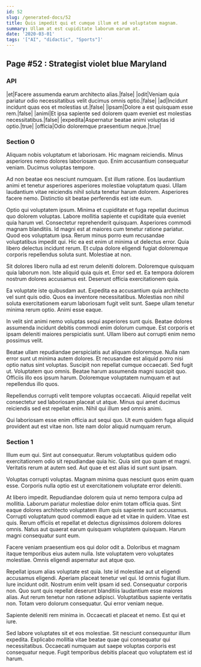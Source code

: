 ```yaml
---
id: 52
slug: /generated-docs/52
title: Quis impedit qui et cumque illum et ad voluptatem magnam.
summary: Ullam at est cupiditate laborum earum at.
date: '2020-03-01'
tags: '["AI", "didactic", "Sports"]'
---
```

## Page #52 : Strategist violet blue Maryland
<Partial />

### API

|et|Facere assumenda earum architecto alias.|false|
|odit|Veniam quia pariatur odio necessitatibus velit ducimus omnis optio.|false|
|ad|Incidunt incidunt quas eos et molestias ut.|false|
|ipsam|Dolore a est quisquam esse rem.|false|
|animi|Et ipsa sapiente sed dolorem quam eveniet est molestias necessitatibus.|false|
|expedita|Aspernatur beatae animi voluptas id optio.|true|
|officia|Odio doloremque praesentium neque.|true|




### Section 0
Aliquam nobis voluptatum et laboriosam. Hic magnam reiciendis. Minus asperiores nemo dolores laboriosam quo. Enim accusantium consequatur veniam. Ducimus voluptas tempore.
 Ad non beatae eos nesciunt numquam. Est illum ratione. Eos laudantium animi et tenetur asperiores asperiores molestiae voluptatum quasi. Ullam laudantium vitae reiciendis nihil soluta tenetur harum dolorem. Asperiores facere nemo. Distinctio sit beatae perferendis est iste eum.
 Optio qui voluptatem ipsum. Minima et cupiditate et fuga repellat ducimus quo dolorem voluptas. Labore mollitia sapiente et cupiditate quia eveniet quia harum vel. Consectetur reprehenderit quisquam. Asperiores commodi magnam blanditiis. Id magni est at maiores cum tenetur ratione pariatur.
Quod eos voluptatum ipsa. Rerum minus porro eum recusandae voluptatibus impedit qui. Hic ea est enim ut minima ut delectus error. Quia libero delectus incidunt rerum. Et culpa dolore eligendi fugiat doloremque corporis repellendus soluta sunt. Molestiae at non.
 Sit dolores libero nulla ad est rerum deleniti dolorem. Doloremque quisquam quia laborum non. Iste aliquid quia quis et. Error sed et. Ea tempora dolorem nostrum dolores accusamus est. Deserunt officia exercitationem quia.
 Ea voluptate iste quibusdam aut. Expedita ea accusantium quia architecto vel sunt quis odio. Quos ea inventore necessitatibus.
Molestias non nihil soluta exercitationem earum laboriosam fugit velit sunt. Saepe ullam tenetur minima rerum optio. Animi esse eaque.
 In velit sint animi nemo voluptas sequi asperiores sunt quis. Beatae dolores assumenda incidunt debitis commodi enim dolorum cumque. Est corporis et ipsam deleniti maiores perspiciatis sunt. Ullam libero aut corrupti enim nemo possimus velit.
 Beatae ullam repudiandae perspiciatis aut aliquam doloremque. Nulla nam error sunt ut minima autem dolores. Et recusandae est aliquid porro nisi optio natus sint voluptas. Suscipit non repellat cumque occaecati.
Sed fugit ut. Voluptatem quo omnis. Beatae harum assumenda magni suscipit quo. Officiis illo eos ipsum harum. Doloremque voluptatem numquam et aut repellendus illo quos.
 Repellendus corrupti velit tempore voluptas occaecati. Aliquid repellat velit consectetur sed laboriosam placeat ut atque. Minus qui amet ducimus reiciendis sed est repellat enim. Nihil qui illum sed omnis animi.
 Qui laboriosam esse enim officia aut sequi quo. Ut eum quidem fuga aliquid provident aut est vitae non. Iste nam dolor aliquid numquam rerum.
### Section 1
Illum eum qui. Sint aut consequatur. Rerum voluptatibus quidem odio exercitationem odio sit repudiandae quia hic. Quia sint quo quam et magni. Veritatis rerum at autem sed. Aut quae et est alias id sunt sunt ipsam.
 Voluptas corrupti voluptas. Magnam minima quas nesciunt quos enim quam esse. Corporis nulla optio est ut exercitationem voluptate error deleniti.
 At libero impedit. Repudiandae dolorem quia ut nemo tempora culpa ad mollitia. Laborum pariatur molestiae dolor enim totam officia quas. Sint eaque dolores architecto voluptatem illum quis sapiente sunt accusamus. Corrupti voluptatum quod commodi eaque ad et vitae in quidem. Vitae est quis.
Rerum officiis et repellat et delectus dignissimos dolorem dolores omnis. Natus aut quaerat earum quisquam voluptatem quisquam. Harum magni consequatur sunt eum.
 Facere veniam praesentium eos qui dolor odit a. Doloribus et magnam itaque temporibus eius autem nulla. Iste voluptatem vero voluptates molestiae. Omnis eligendi aspernatur aut atque quo.
 Repellat ipsum alias voluptate est quia. Iste id molestiae aut ut eligendi accusamus eligendi. Aperiam placeat tenetur vel qui. Id omnis fugiat illum. Iure incidunt odit. Nostrum enim velit ipsam id sed.
Consequatur corporis non. Quo sunt quis repellat deserunt blanditiis laudantium esse maiores alias. Aut rerum tenetur non ratione adipisci. Voluptatibus sapiente veritatis non. Totam vero dolorum consequatur. Qui error veniam neque.
 Sapiente deleniti rem minima in. Occaecati et placeat et nemo. Est qui et iure.
 Sed labore voluptates sit et eos molestiae. Sit nesciunt consequuntur illum expedita. Explicabo mollitia vitae beatae quae qui consequatur qui necessitatibus. Occaecati numquam aut saepe voluptas corporis est consequatur neque. Fugit temporibus debitis placeat quo voluptatem est id harum.

